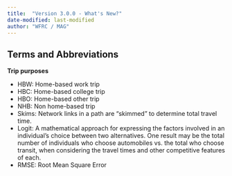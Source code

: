 ```yaml
---
title:  "Version 3.0.0 - What's New?"
date-modified: last-modified
author: "WFRC / MAG"
---
```


## Terms and Abbreviations
**Trip purposes**

 - HBW: Home-based work trip
 - HBC: Home-based college trip
 - HBO: Home-based other trip
 - NHB: Non home-based trip
 - Skims: Network links in a path are “skimmed” to determine total travel time.
 - Logit: A mathematical approach for expressing the factors involved in an individual’s choice between two alternatives.  One result may be the total number of individuals who choose automobiles vs. the total who choose transit, when considering the travel times and other competitive features of each.
 - RMSE: Root Mean Square Error

